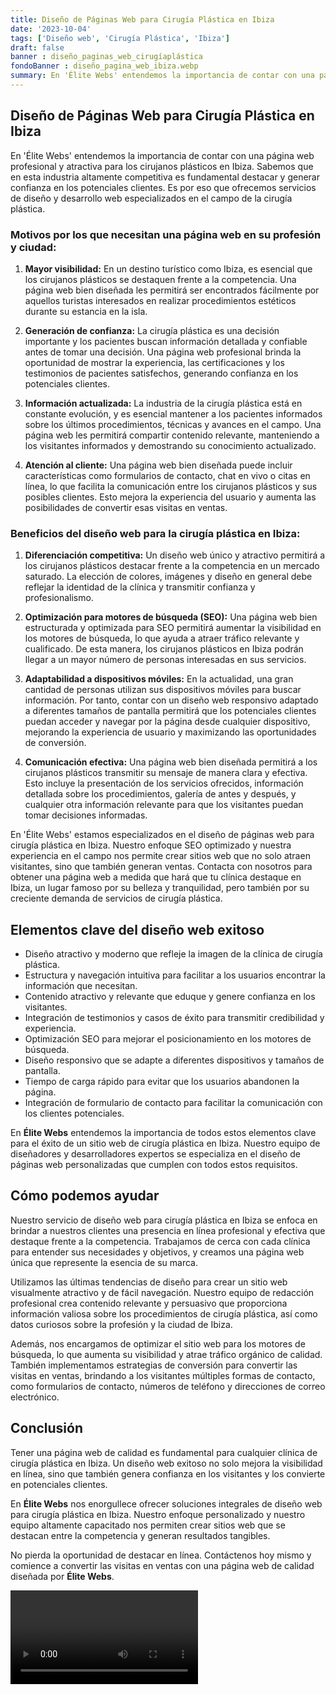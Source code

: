 ```yaml
---
title: Diseño de Páginas Web para Cirugía Plástica en Ibiza
date: '2023-10-04'
tags: ['Diseño web', 'Cirugía Plástica', 'Ibiza']
draft: false
banner : diseño_paginas_web_cirugíaplástica
fondoBanner : diseño_pagina_web_ibiza.webp
summary: En 'Élite Webs' entendemos la importancia de contar con una página web profesional y atractiva para los cirujanos plásticos en Ibiza. Sabemos que en esta industria altamente competitiva es fundamental destacar y generar confianza en los potenciales clientes. Es por eso que ofrecemos servicios de diseño y desarrollo web especializados en el campo de la cirugía plástica.
---
```


## Diseño de Páginas Web para Cirugía Plástica en Ibiza

En 'Élite Webs' entendemos la importancia de contar con una página web profesional y atractiva para los cirujanos plásticos en Ibiza. Sabemos que en esta industria altamente competitiva es fundamental destacar y generar confianza en los potenciales clientes. Es por eso que ofrecemos servicios de diseño y desarrollo web especializados en el campo de la cirugía plástica.

### Motivos por los que necesitan una página web en su profesión y ciudad:

1. **Mayor visibilidad:** En un destino turístico como Ibiza, es esencial que los cirujanos plásticos se destaquen frente a la competencia. Una página web bien diseñada les permitirá ser encontrados fácilmente por aquellos turistas interesados en realizar procedimientos estéticos durante su estancia en la isla.

2. **Generación de confianza:** La cirugía plástica es una decisión importante y los pacientes buscan información detallada y confiable antes de tomar una decisión. Una página web profesional brinda la oportunidad de mostrar la experiencia, las certificaciones y los testimonios de pacientes satisfechos, generando confianza en los potenciales clientes.

3. **Información actualizada:** La industria de la cirugía plástica está en constante evolución, y es esencial mantener a los pacientes informados sobre los últimos procedimientos, técnicas y avances en el campo. Una página web les permitirá compartir contenido relevante, manteniendo a los visitantes informados y demostrando su conocimiento actualizado.

4. **Atención al cliente:** Una página web bien diseñada puede incluir características como formularios de contacto, chat en vivo o citas en línea, lo que facilita la comunicación entre los cirujanos plásticos y sus posibles clientes. Esto mejora la experiencia del usuario y aumenta las posibilidades de convertir esas visitas en ventas.

### Beneficios del diseño web para la cirugía plástica en Ibiza:

1. **Diferenciación competitiva:** Un diseño web único y atractivo permitirá a los cirujanos plásticos destacar frente a la competencia en un mercado saturado. La elección de colores, imágenes y diseño en general debe reflejar la identidad de la clínica y transmitir confianza y profesionalismo.

2. **Optimización para motores de búsqueda (SEO):** Una página web bien estructurada y optimizada para SEO permitirá aumentar la visibilidad en los motores de búsqueda, lo que ayuda a atraer tráfico relevante y cualificado. De esta manera, los cirujanos plásticos en Ibiza podrán llegar a un mayor número de personas interesadas en sus servicios.

3. **Adaptabilidad a dispositivos móviles:** En la actualidad, una gran cantidad de personas utilizan sus dispositivos móviles para buscar información. Por tanto, contar con un diseño web responsivo adaptado a diferentes tamaños de pantalla permitirá que los potenciales clientes puedan acceder y navegar por la página desde cualquier dispositivo, mejorando la experiencia de usuario y maximizando las oportunidades de conversión.

4. **Comunicación efectiva:** Una página web bien diseñada permitirá a los cirujanos plásticos transmitir su mensaje de manera clara y efectiva. Esto incluye la presentación de los servicios ofrecidos, información detallada sobre los procedimientos, galería de antes y después, y cualquier otra información relevante para que los visitantes puedan tomar decisiones informadas.

En 'Élite Webs' estamos especializados en el diseño de páginas web para cirugía plástica en Ibiza. Nuestro enfoque SEO optimizado y nuestra experiencia en el campo nos permite crear sitios web que no solo atraen visitantes, sino que también generan ventas. Contacta con nosotros para obtener una página web a medida que hará que tu clínica destaque en Ibiza, un lugar famoso por su belleza y tranquilidad, pero también por su creciente demanda de servicios de cirugía plástica.

<GifSeo />

<Cta />

## Elementos clave del diseño web exitoso

- Diseño atractivo y moderno que refleje la imagen de la clínica de cirugía plástica.
- Estructura y navegación intuitiva para facilitar a los usuarios encontrar la información que necesitan.
- Contenido atractivo y relevante que eduque y genere confianza en los visitantes.
- Integración de testimonios y casos de éxito para transmitir credibilidad y experiencia.
- Optimización SEO para mejorar el posicionamiento en los motores de búsqueda.
- Diseño responsivo que se adapte a diferentes dispositivos y tamaños de pantalla.
- Tiempo de carga rápido para evitar que los usuarios abandonen la página.
- Integración de formulario de contacto para facilitar la comunicación con los clientes potenciales.

En **Élite Webs** entendemos la importancia de todos estos elementos clave para el éxito de un sitio web de cirugía plástica en Ibiza. Nuestro equipo de diseñadores y desarrolladores expertos se especializa en el diseño de páginas web personalizadas que cumplen con todos estos requisitos.

## Cómo podemos ayudar

Nuestro servicio de diseño web para cirugía plástica en Ibiza se enfoca en brindar a nuestros clientes una presencia en línea profesional y efectiva que destaque frente a la competencia. Trabajamos de cerca con cada clínica para entender sus necesidades y objetivos, y creamos una página web única que represente la esencia de su marca.

Utilizamos las últimas tendencias de diseño para crear un sitio web visualmente atractivo y de fácil navegación. Nuestro equipo de redacción profesional crea contenido relevante y persuasivo que proporciona información valiosa sobre los procedimientos de cirugía plástica, así como datos curiosos sobre la profesión y la ciudad de Ibiza.

Además, nos encargamos de optimizar el sitio web para los motores de búsqueda, lo que aumenta su visibilidad y atrae tráfico orgánico de calidad. También implementamos estrategias de conversión para convertir las visitas en ventas, brindando a los visitantes múltiples formas de contacto, como formularios de contacto, números de teléfono y direcciones de correo electrónico.

## Conclusión

Tener una página web de calidad es fundamental para cualquier clínica de cirugía plástica en Ibiza. Un diseño web exitoso no solo mejora la visibilidad en línea, sino que también genera confianza en los visitantes y los convierte en potenciales clientes.

En **Élite Webs** nos enorgullece ofrecer soluciones integrales de diseño web para cirugía plástica en Ibiza. Nuestro enfoque personalizado y nuestro equipo altamente capacitado nos permiten crear sitios web que se destacan entre la competencia y generan resultados tangibles.

No pierda la oportunidad de destacar en línea. Contáctenos hoy mismo y comience a convertir las visitas en ventas con una página web de calidad diseñada por **Élite Webs**.

<Video />

<CtaBot job='Cirugía Plástica' city='Ibiza'/>

<Gmaps query='Ibiza+españa+maps' />